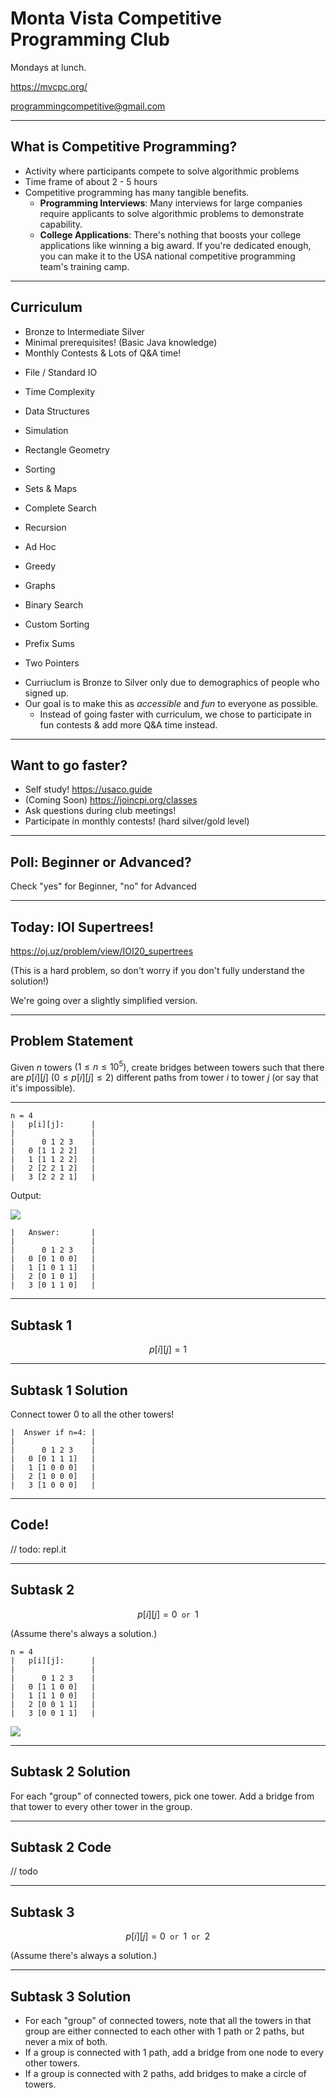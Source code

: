 

<h1 style={{ letterSpacing: "0px", textAlign: "center" }}>Monta Vista Competitive Programming Club</h1>

<TightParagraphs>

Mondays at lunch.

https://mvcpc.org/

programmingcompetitive@gmail.com

</TightParagraphs>

---

## What is Competitive Programming?

<Content>

- Activity where participants compete to solve algorithmic problems
- Time frame of about 2 - 5 hours
- Competitive programming has many tangible benefits.
  - **Programming Interviews**: Many interviews for large companies require applicants to solve algorithmic problems to demonstrate capability.
  - **College Applications**: There's nothing that boosts your college applications like winning a big award. If you're dedicated enough, you can make it to the USA national competitive programming team's training camp.

</Content>

---

## Curriculum

- Bronze to Intermediate Silver
- Minimal prerequisites! (Basic Java knowledge)
- Monthly Contests & Lots of Q&A time!

<Content>

<div style={{ display: "grid", gridTemplateColumns: "1fr 1fr", gridGap: "3rem", margin: "2rem auto" }}>

- File / Standard IO
- Time Complexity
- Data Structures
- Simulation
- Rectangle Geometry
- Sorting
- Sets & Maps
- Complete Search


- Recursion
- Ad Hoc
- Greedy
- Graphs
- Binary Search
- Custom Sorting
- Prefix Sums
- Two Pointers

</div>

</Content>

<Notes>

- Curriuclum is Bronze to Silver only due to demographics of people who signed up.
- Our goal is to make this as _accessible_ and _fun_ to everyone as possible.
  - Instead of going faster with curriculum, we chose to participate in fun contests & add more Q&A time instead.

</Notes>

---

## Want to go faster?

- Self study! https://usaco.guide
- (Coming Soon) https://joincpi.org/classes
- Ask questions during club meetings!
- Participate in monthly contests! (hard silver/gold level)

---

## Poll: Beginner or Advanced?

Check "yes" for Beginner, "no" for Advanced

---

## Today: IOI Supertrees!

https://oj.uz/problem/view/IOI20_supertrees

<Content>

(This is a hard problem, so don't worry if you don't fully understand the solution!)

We're going over a slightly simplified version.

</Content>

---

## Problem Statement

<Content>

Given $n$ towers $(1 \le n \le 10^5)$, create bridges between towers such that there are $p[i][j]$ $(0 \le p[i][j] \le 2)$ different paths from tower $i$ to tower $j$ (or say that it's impossible).

</Content>

---


<Split>

<!-- the bars are there to make sure everything is aligned properly -->

```
n = 4
|   p[i][j]:      |
|                 |
|      0 1 2 3    |
|   0 [1 1 2 2]   |
|   1 [1 1 2 2]   |
|   2 [2 2 1 2]   |
|   3 [2 2 2 1]   |
```

<Appear>

<div>

Output:

<img src={img} />


```
|   Answer:       |
|                 |
|      0 1 2 3    |
|   0 [0 1 0 0]   |
|   1 [1 0 1 1]   |
|   2 [0 1 0 1]   |
|   3 [0 1 1 0]   |
```

</div>

</Appear>

</Split>

---

## Subtask 1

$$
p[i][j] = 1
$$

---

## Subtask 1 Solution

<Appear>

Connect tower $0$ to all the other towers!

```
|  Answer if n=4: |
|                 |
|      0 1 2 3    |
|   0 [0 1 1 1]   |
|   1 [1 0 0 0]   |
|   2 [1 0 0 0]   |
|   3 [1 0 0 0]   |
```

</Appear>

---

## Code!

// todo: repl.it

---

## Subtask 2

$$
p[i][j] = 0 \texttt{ or } 1
$$

(Assume there's always a solution.)

<Split>

```
n = 4
|   p[i][j]:      |
|                 |
|      0 1 2 3    |
|   0 [1 1 0 0]   |
|   1 [1 1 0 0]   |
|   2 [0 0 1 1]   |
|   3 [0 0 1 1]   |
```


<img src={img2} />

</Split>

---

## Subtask 2 Solution

<Content>

For each "group" of connected towers, pick one tower. Add a bridge from that tower to every other tower in the group.

</Content>

---

## Subtask 2 Code

// todo

---

## Subtask 3

$$
p[i][j] = 0 \texttt{ or } 1 \texttt{ or } 2
$$

(Assume there's always a solution.)

---

## Subtask 3 Solution

<Content>

- For each "group" of connected towers, note that all the towers in that group are either connected to each other with $1$ path or $2$ paths, but never a mix of both.
- If a group is connected with $1$ path, add a bridge from one node to every other towers.
- If a group is connected with $2$ paths, add bridges to make a circle of towers.

</Content>